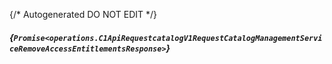 {/* Autogenerated DO NOT EDIT  */}

##### *{`Promise<operations.C1ApiRequestcatalogV1RequestCatalogManagementServiceRemoveAccessEntitlementsResponse>`}*

<Collapsible defaultOpen openLabel={Labels.showProperties} closeLabel={Labels.hideProperties}>
  <C1ApiRequestcatalogV1RequestCatalogManagementServiceRemoveAccessEntitlementsResponse />
</Collapsible>




